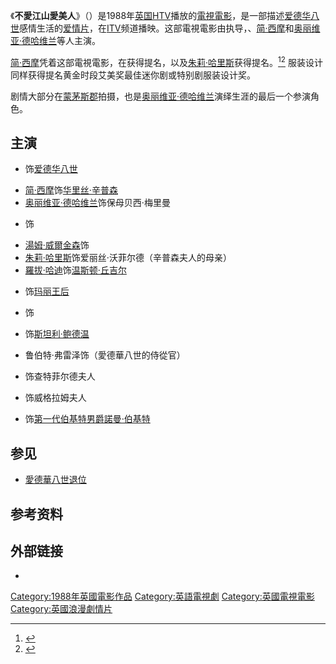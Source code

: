 {{Infobox television
| name                     = 不愛江山愛美人
| eng_name                 = {{lang|en|''The Woman He Loved''}}
| genre                    = 浪漫剧情片
| writer                   = {{tsl|en|William Luce|威廉·卢斯}}
| director                 = {{tsl|en|Charles Jarrott|查尔斯·贾罗特}}
| starring                 = {{tsl|en|Anthony Andrews|安东尼·安德鲁斯}}<br>[[简·西摩|简·西摩]]<br>[[奥丽维亚·德哈维兰|奥丽维亚·德哈维兰]]<br>{{tsl|en|Lucy Gutteridge|露西·古特里奇}}<br>[[湯姆·威爾金森|湯姆·威爾金森]]<br>[[朱莉·哈里斯|朱莉·哈里斯]]
| composer                 = {{tsl|en|Allyn Ferguson|艾琳·弗格森}}
| country                  = {{UK}}
| language                 = 英语
| executive_producer       = {{tsl|en|Larry A. Thompson|拉里·A·汤普森}}
| producer                 = 威廉·希尔
| editor                   = 特里·迈西
| location                 = {{tsl|en|Shirenewton Hall}}
| cinematography           = 布莱恩·摩根
| runtime                  = 100分钟
| company                  = Larry A. Thompson Productions
| distributor              = CBS
| network                  = [[独立电视网|独立电视网]]
| released                 = {{Start date|df=yes|1988|04|03}}	
}}
《'''不愛江山愛美人'''》（{{lang-en|''The Woman He Loved''}}）是1988年[[英国|英国]][[ITV威爾士和西部|HTV]]播放的[[電視電影|電視電影]]，是一部描述[[爱德华八世|爱德华八世]]感情生活的[[爱情片|爱情片]]，在[[獨立電視台_(英國)|ITV]]频道播映。这部電視電影由{{tsl|en|Charles Jarrott|查尔斯·贾罗特}}执导，{{tsl|en|Anthony Andrews|安东尼·安德鲁斯}}、[[简·西摩|简·西摩]]和[[奥丽维亚·德哈维兰|奥丽维亚·德哈维兰]]等人主演。

[[简·西摩|简·西摩]]凭着这部電視電影，在{{tsl|en|46th Golden Globe Awards|第46届金球奖}}获得提名{{tsl|en|Golden Globe Award for Best Actress – Miniseries or Television Film|金球奖最佳女主角-迷你剧或电视电影}}，以及[[朱莉·哈里斯|朱莉·哈里斯]]获得提名{{tsl|en|Primetime Emmy Award for Outstanding Supporting Actress in a Miniseries or a Movie|黄金时段艾美奖迷你剧或电影杰出女配角}}。<ref name="Bubbeo2002">{{cite book|last=Bubbeo|first=Daniel|title=The Women of Warner Brothers: The Lives and Careers of 15 Leading Ladies : with Filmographies for Each|url=https://books.google.com/books?id=nmjetV92THsC&pg=PA71|accessdate=12 July 2012|year=2002|publisher=McFarland|isbn=978-0-7864-1137-5|page=71|archive-date=2021-07-09|archive-url=https://web.archive.org/web/20210709183611/https://books.google.com/books?id=nmjetV92THsC&pg=PA71}}</ref><ref name="Communications1990">{{cite book|title=Orange Coast Magazine|url=https://books.google.com/books?id=BWEEAAAAMBAJ&pg=PA69|accessdate=12 July 2012|date=January 1990|publisher=Emmis Communications|page=69|issn=0279-0483|archive-date=2021-07-09|archive-url=https://web.archive.org/web/20210709183223/https://books.google.com/books?id=BWEEAAAAMBAJ&pg=PA69}}</ref> 服装设计{{tsl|en|Robin Fraser-Paye|罗宾·弗雷泽-佩耶}}同样获得提名黄金时段艾美奖最佳迷你剧或特别剧服装设计奖。

剧情大部分在[[蒙茅斯郡|蒙茅斯郡]]{{tsl|en|Shirenewton Hall}}拍摄，也是[[奥丽维亚·德哈维兰|奥丽维亚·德哈维兰]]演绎生涯的最后一个参演角色。

== 主演 ==
* {{tsl|en|Anthony Andrews|安东尼·安德鲁斯}}饰[[爱德华八世|爱德华八世]]
* [[简·西摩|简·西摩]]饰[[华里丝·辛普森|华里丝·辛普森]]
* [[奥丽维亚·德哈维兰|奥丽维亚·德哈维兰]]饰保母贝西·梅里曼
* {{tsl|en|Lucy Gutteridge|露西·古特里奇}}饰{{tsl|en|Thelma Furness, Viscountess Furness|弗内斯子爵夫人塞尔玛·弗内斯}}
* [[湯姆·威爾金森|湯姆·威爾金森]]饰{{tsl|en|Ernest Simpson|欧内斯特·辛普森}}
* [[朱莉·哈里斯|朱莉·哈里斯]]饰爱丽丝·沃菲尔德（辛普森夫人的母亲）
* [[羅拔·哈迪|羅拔·哈迪]]饰[[温斯顿·丘吉尔|温斯顿·丘吉尔]]
* {{tsl|en|Phyllis Calvert|菲利斯·卡尔弗特}}饰[[特克的玛丽|玛丽王后]]
* {{tsl|en|Evelyn Laye|伊芙琳·莱}}饰{{tsl|en|莫德·卡纳德}}
*{{tsl|en|David Waller|大卫·沃勒}}饰[[斯坦利·鲍德温|斯坦利·鲍德温]]
* 鲁伯特·弗雷泽饰{{tsl|en|Peregrine Francis Adelbert Cust, 6th Baron Brownlow|第六代布朗洛男爵佩里格里尼·库斯特}}（愛德華八世的侍從官）
* {{tsl|en|Charlotte Mitchell|夏洛特·米切尔}}饰查特菲尔德夫人
* {{tsl|en|Margaretta Scott|玛格丽塔·斯科特}}饰威格拉姆夫人
* {{tsl|en|Richard Wilson (Scottish actor)|理查德·威尔逊 (苏格兰演员)|理查德·威尔逊}}饰[[第一代伯基特男爵諾曼·伯基特|第一代伯基特男爵諾曼·伯基特]]

== 参见 ==
* [[愛德華八世退位|愛德華八世退位]]

== 参考资料 ==
{{Reflist}}

== 外部链接 ==
* {{IMDb title|id=0096460|title=The Woman He Loved}}

{{DEFAULTSORT:Woman He Loved}}
[[Category:1988年英國電影作品|Category:1988年英國電影作品]]
[[Category:英語電視劇|Category:英語電視劇]]
[[Category:英國電視電影|Category:英國電視電影]]
[[Category:英國浪漫劇情片|Category:英國浪漫劇情片]]